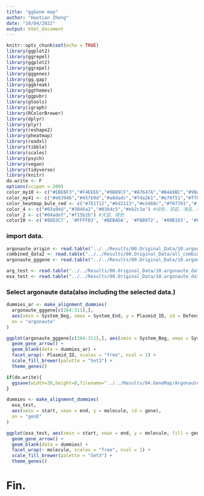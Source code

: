 ```yaml
---
title: "ggGene map"
author: "Haotian Zheng"
date: "10/04/2022"
output: html_document
---
```


```r
knitr::opts_chunk$set(echo = TRUE)
library(ggplot2)
library(ggrepel)
library(ggplot2)
library(ggrepel)
library(gggenes)
library(gg.gap)
library(ggbreak)
library(ggthemes)
library(ggpubr)
library(gtools)
library(igraph)
library(RColorBrewer)
library(dplyr)
library(plyr)
library(reshape2)
library(pheatmap)
library(readxl)
library(tibble)
library(scales)
library(psych)
library(vegan)
library(tidyverse)
library(knitr)
do.write <- F
options(scipen = 200)
color_my10 <- c("#EBEBF3","#F4EEEE","#0B89CF","#A7647A","#B4A9BC","#90A3BD","#39639B","#DF9599","#AACFDD","#D8757B")
color_my41 <- c("#e63946","#457b9d","#a8dadc","#f4a261","#e76f51","#ff6b6b","#e5989b","#4ecdc4","#9bc1bc","#3d5a80","#cbf3f0","#d3bcc0","#bfc0c0","#b2967d","#9db4c0","#74546a","#84a59d","#bee3db","#f28482","#89b0ae","#4ecdc4","#fe5f55","#68d8d6","#ffd5c2","#77bfa3","#b8d8d8","#f694c1","#f7b267","#58a4b0","#f2cc8f","#a5668b","#f5cb5c","#06aed5","#ed6a5a","#5ca4a9","#ff715b","#59c3c3","#f4a261","#e63946","#fcb9b2","#8ac6d0")
color_heatmap_bule_red <- c("#7E1712","#bd2113","#e3460c","#f07701","#f59525","#fccbb8","#f5e13a","#a3e2e1","#6ab7e1","#4f74bb","#472497")  # top_soil:深红1，深红2，橙色1，橙色2，中黄，肉色，柠檬黄，浅蓝2，浅蓝1，深蓝2，深蓝1
color_4 <- c("#03a94d","#3846a2","#03b4c5","#eb2c3a") #绿色，深蓝，浅蓝，红色
color_2 <- c("#04adef","#f15b2b") #天蓝，橙色
color10 <- c('#8DD3C7', '#FFFFB3', '#BEBADA', '#FB8072', '#80B1D3', '#FDB462', '#B3DE69', '#FCCDE5', '#BC80BD', '#CCEBC5', 'gray')
```

### import data.
```r
argonaute_origin <- read.table("../../Results/00.Original_Data/10.argonaute_data/argonaute_origin_data.txt",header = T, check.names = F, sep = "\t")
combined_data2 <- read.table("../../Results/00.Original_Data/all_combined_data.txt", header = T, check.names = F, sep = "\t")
argonaute_gggene <- read.table("../../Results/00.Original_Data/10.argonaute_data/argoplot.txt",header = T,check.names = F,sep = "\t")

arg_test <- read.table("../../Results/00.Original_Data/10.argonaute_data/argoplot_test.txt",header = T,check.names = F,sep = "\t")
exa_test <- read.table("../../Results/00.Original_Data/10.argonaute_data/example_test.txt",header = T,check.names = F,sep = "\t")
```

### Select argonaute data(also including the selected data.)
```r
dummies_ar <- make_alignment_dummies(
  argonaute_gggene[c(264:311),],
  aes(xmin = System_Beg, xmax = System_End, y = Plasmid_ID, id = Defense_System),
  on = "argonaute"
)

ggplot(argonaute_gggene[c(264:311),], aes(xmin = System_Beg, xmax = System_End, y = Plasmid_ID, fill = Defense_System)) +
  geom_gene_arrow() +
  geom_blank(data = dummies_ar) +
  facet_wrap(~ Plasmid_ID, scales = "free", ncol = 1) +
  scale_fill_brewer(palette = "Set3") +
  theme_genes()

if(do.write){
  ggsave(width=20,height=8,filename="../../Results/04.GeneMap/Argonaute_6.pdf",limitsize = FALSE)
}
```

```r
dummies <- make_alignment_dummies(
  exa_test,
  aes(xmin = start, xmax = end, y = molecule, id = gene),
  on = "genE"
)

ggplot(exa_test, aes(xmin = start, xmax = end, y = molecule, fill = gene)) +
  geom_gene_arrow() +
  geom_blank(data = dummies) +
  facet_wrap(~ molecule, scales = "free", ncol = 1) +
  scale_fill_brewer(palette = "Set3") +
  theme_genes()

```



# Fin.
